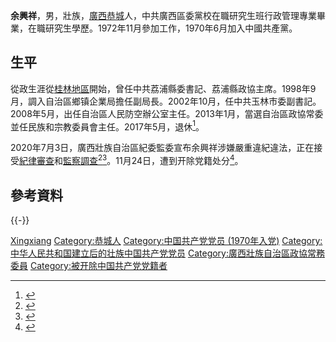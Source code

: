 {{Infobox officeholder
|image         = 
|caption       = 
|office        = {{CPPCC logo}} [[中国人民政治协商会议广西壮族自治区委员会|中国人民政治协商会议广西壮族自治区委员会]]民族和宗教委员会主任
|term_start    = 2013年1月
|term_end      = 2017年5月
|chairman      = [[陈际瓦|陈际瓦]]
|predecessor   = [[陈荣贵|陈荣贵]]
|successor     = [[黄济健|黄济健]]
|office1       = {{中国国徽}} [[广西壮族自治区人民防空办公室|广西壮族自治区人民防空办公室]]主任
|term_start1   = 2008年5月
|term_end1     = 2013年1月
|chairman1     = [[马飚|马飚]]
|predecessor1  = 
|successor1    = [[肖化|肖化]]
|name          = 余興祥
|birthname     = 
|birth_date    = {{birth year and age|1952|10}}  
|birth_place   = {{CHN}}[[廣西省_(中華人民共和國)|广西省]][[平乐专区|平乐专区]][[恭城县|恭城县]]
|death_date    = 
|death_place   = 
|party         = <del>{{CPC}}</del>（1970年－2020年11月24日被开除）
|spouse        = 
|children      = 
|profession    = 
|alma_mater    = 中共广西区委党校
|website       = 
|signature     = 
|footnotes     =
}}
'''余興祥'''{{BD|1952年|10月||catIdx=Yu, Xingxiang}}，男，壯族，[[廣西|廣西]][[恭城|恭城]]人，中共廣西區委黨校在職研究生班行政管理專業畢業，在職研究生學歷。1972年11月參加工作，1970年6月加入中國共產黨。

== 生平 ==
從政生涯從[[桂林地區|桂林地區]]開始，曾任中共荔浦縣委書記、荔浦縣政協主席。1998年9月，調入自治區鄉镇企業局擔任副局長。2002年10月，任中共玉林市委副書記。2008年5月，出任自治區人民防空辦公室主任。2013年1月，當選自治區政協常委並任民族和宗教委員會主任。2017年5月，退休<ref>{{cite news |url=http://www.gxzf.gov.cn/zwgk/rsxx/t954560.shtml |title=广西壮族自治区人民政府关于余兴祥同志退休的通知（桂政干〔2017〕85号） |work=广西壮族自治区人民政府办公厅 |date=2017-05-16 |accessdate=2020-07-03 |language=zh-hans |archive-date=2020-07-05 |archive-url=https://web.archive.org/web/20200705151922/http://www.gxzf.gov.cn/zwgk/rsxx/t954560.shtml |dead-url=no }}</ref>。

2020年7月3日，廣西壯族自治區紀委監委宣布余興祥涉嫌嚴重違紀違法，正在接受[[中国共产党中央纪律检查委员会|紀律審查]]和[[中华人民共和国国家监察委员会|監察調查]]<ref>{{cite news |url=http://www.gxjjw.gov.cn/staticpages/20200703/gxjjw5eff05b3-149893.shtml |title=广西壮族自治区人民防空办公室原主任余兴祥接受审查调查 |work=广西纪检监察网 |date=2020-07-03 |accessdate=2020-07-03 |language=zh-hans |archive-date=2020-08-10 |archive-url=https://web.archive.org/web/20200810160559/http://www.gxjjw.gov.cn/staticpages/20200703/gxjjw5eff05b3-149893.shtml |dead-url=no }}</ref><ref>{{cite news |url=http://www.ccdi.gov.cn/yaowen/202007/t20200703_221360.html |title=广西壮族自治区人民防空办公室原主任余兴祥接受审查调查 |work=中央纪委国家监委网站 |date=2020-07-03 |accessdate=2020-07-03 |language=zh-hans |archive-date=2020-07-05 |archive-url=https://web.archive.org/web/20200705151924/http://www.ccdi.gov.cn/yaowen/202007/t20200703_221360.html |dead-url=no }}</ref>。11月24日，遭到开除党籍处分<ref>{{cite news|url=http://www.ccdi.gov.cn/yaowen/202011/t20201124_230598.html |title=广西壮族自治区政协原常委、民族和宗教委员会原主任余兴祥被开除党籍 |work=中央纪委国家监委网站 |date=2020-11-24 |accessdate=2020-11-24 |language=zh-hans }}</ref>。

== 參考資料 ==
{{reflist}}

{{clear}}
{{-}}
{{s-start}}
{{s-gov|prc}}
{{s-before|}}
{{s-title|广西壮族自治区人民防空办公室主任|2008年5月－2013年1月}}
{{s-after|[[肖化|肖化]]}}
{{s-par|prc-lcppcc}}
{{s-before|[[陈荣贵|陈荣贵]]}}
{{s-title|[[中国人民政治协商会议广西壮族自治区委员会|中国人民政治协商会议广西壮族自治区委员会]]民族和宗教委员会主任|2013年1月－2017年5月}}
{{s-after|[[黄济健|黄济健]]}}
{{s-end}}
{{中共十九大以来的反腐败工作}}
{{Authority control}}
{{DEFAULTSORT:Yu, Xingxiang}}
[[Category:余姓|Xingxiang]]
[[Category:恭城人|Category:恭城人]]
[[Category:中国共产党党员_(1970年入党)|Category:中国共产党党员 (1970年入党)]]
[[Category:中华人民共和国建立后的壮族中国共产党党员|Category:中华人民共和国建立后的壮族中国共产党党员]]
[[Category:廣西壯族自治區政協常務委員|Category:廣西壯族自治區政協常務委員]]
[[Category:被开除中国共产党党籍者|Category:被开除中国共产党党籍者]]